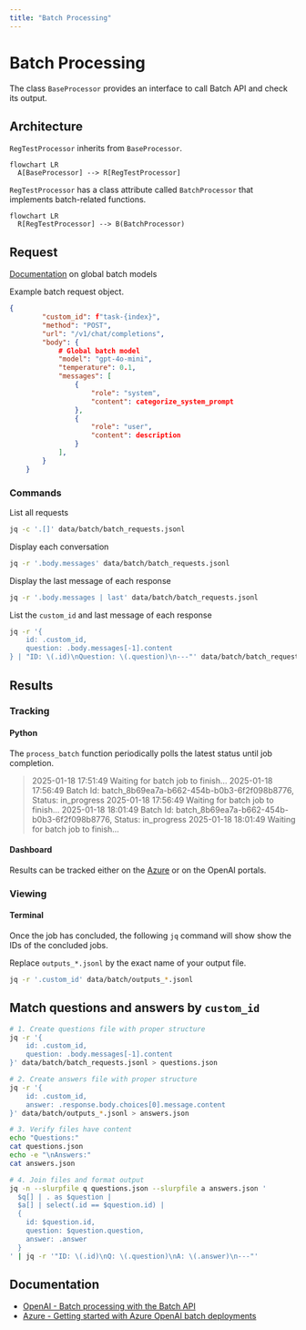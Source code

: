 ```yaml
---
title: "Batch Processing"
---
```


# Batch Processing

The class `BaseProcessor` provides an interface to call Batch API and check its output.

## Architecture

`RegTestProcessor` inherits from `BaseProcessor`.

```mermaid
flowchart LR
  A[BaseProcessor] --> R[RegTestProcessor]
```

`RegTestProcessor` has a class attribute called `BatchProcessor` that implements batch-related functions.

```mermaid
flowchart LR
  R[RegTestProcessor] --> B(BatchProcessor)
```

## Request

[Documentation](https://learn.microsoft.com/en-us/azure/ai-services/openai/how-to/batch?tabs=standard-input%2Cpython-secure&pivots=ai-foundry-portal) on global batch models

Example batch request object.

```json
{
        "custom_id": f"task-{index}",
        "method": "POST",
        "url": "/v1/chat/completions",
        "body": {
            # Global batch model
            "model": "gpt-4o-mini",
            "temperature": 0.1,
            "messages": [
                {
                    "role": "system",
                    "content": categorize_system_prompt
                },
                {
                    "role": "user",
                    "content": description
                }
            ],
        }
    }
```

### Commands

List all requests

```bash
jq -c '.[]' data/batch/batch_requests.jsonl
```

Display each conversation

```bash
jq -r '.body.messages' data/batch/batch_requests.jsonl
```

Display the last message of each response

```bash
jq -r '.body.messages | last' data/batch/batch_requests.jsonl
```

List the `custom_id` and last message of each response

```bash
jq -r '{
    id: .custom_id,
    question: .body.messages[-1].content
} | "ID: \(.id)\nQuestion: \(.question)\n---"' data/batch/batch_requests.jsonl
```

## Results

### Tracking

#### Python

The `process_batch` function periodically polls the latest status until job completion.

> 2025-01-18 17:51:49 Waiting for batch job to finish...
> 2025-01-18 17:56:49 Batch Id: batch_8b69ea7a-b662-454b-b0b3-6f2f098b8776, Status: in_progress
> 2025-01-18 17:56:49 Waiting for batch job to finish...
> 2025-01-18 18:01:49 Batch Id: batch_8b69ea7a-b662-454b-b0b3-6f2f098b8776, Status: in_progress
> 2025-01-18 18:01:49 Waiting for batch job to finish...

#### Dashboard

Results can be tracked either on the [Azure](https://ai.azure.com/resource/batchjobs) or on the OpenAI portals.


### Viewing

#### Terminal

Once the job has concluded, the following `jq` command will show show the IDs of the concluded jobs.

::: {.callout-note}
Replace `outputs_*.jsonl` by the exact name of your output file.
:::

```bash
jq -r '.custom_id' data/batch/outputs_*.jsonl
```

## Match questions and answers by `custom_id`

```bash
# 1. Create questions file with proper structure
jq -r '{
    id: .custom_id,
    question: .body.messages[-1].content
}' data/batch/batch_requests.jsonl > questions.json

# 2. Create answers file with proper structure
jq -r '{
    id: .custom_id,
    answer: .response.body.choices[0].message.content
}' data/batch/outputs_*.jsonl > answers.json

# 3. Verify files have content
echo "Questions:"
cat questions.json
echo -e "\nAnswers:"
cat answers.json

# 4. Join files and format output
jq -n --slurpfile q questions.json --slurpfile a answers.json '
  $q[] | . as $question |
  $a[] | select(.id == $question.id) |
  {
    id: $question.id,
    question: $question.question,
    answer: .answer
  }
' | jq -r '"ID: \(.id)\nQ: \(.question)\nA: \(.answer)\n---"'
```

## Documentation

- [OpenAI - Batch processing with the Batch API](https://cookbook.openai.com/examples/batch_processing)
- [Azure - Getting started with Azure OpenAI batch deployments](https://learn.microsoft.com/en-us/azure/ai-services/openai/how-to/batch?tabs=global-batch,standard-input,python-key&pivots=programming-language-python#upload-batch-file)
